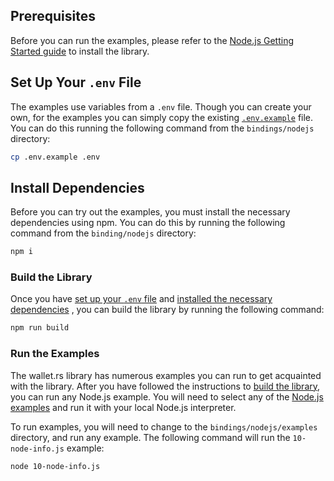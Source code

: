 ## Prerequisites

Before you can run the examples, please refer to the [Node.js Getting Started guide](./../getting_started/nodejs) to install
the library.

## Set Up Your `.env` File

The examples use variables from a `.env` file.  Though you can create your own, for the examples you can simply copy the
existing [`.env.example`](https://github.com/iotaledger/wallet.rs/blob/develop/bindings/nodejs/.env.example) file. You can
do this running the following command from the `bindings/nodejs` directory:

```bash
cp .env.example .env
```

## Install Dependencies

Before you can try out the examples, you must install the necessary dependencies using npm.  You can do this by running
the following command from the `binding/nodejs` directory:

```bash
npm i
```

### Build the Library

Once you have [set up your `.env` file](#setup-your-env-file) and [installed the necessary dependencies](#install-dependencies)
, you can build the library by running the following command:

```bash
npm run build
```

### Run the Examples

The wallet.rs library has numerous examples you can run to get acquainted with the library.
After you have followed the instructions to [build the library](#build-the-library), you can run any Node.js example.
You will need to select any of the
[Node.js examples](https://github.com/iotaledger/wallet.rs/tree/develop/bindings/nodejs/examples) and run it with
your local Node.js interpreter.

To run examples, you will need to change to the `bindings/nodejs/examples` directory, and run any example.
The following command will run the `10-node-info.js` example:

```bash
node 10-node-info.js
```
